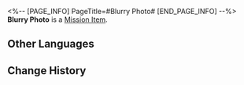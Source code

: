 <%-- [PAGE_INFO]
PageTitle=#Blurry Photo#
[END_PAGE_INFO] --%>
{{Item Infobox
|id          = 149975
|image       = Item Blurry Photo.png{{subst:void|<!--$UPLOAD:<<SpriteOutput/ItemFigures/149975.png>-<Item Blurry Photo.png>-<Item Icons>>-->}}
|type        = Mission Item
|invCategory = Missions
|rarity      = 1
|effect      = 
|description = An old yellowing photo. Evidence of a certain individual's part in a certain historic event.<br />The figure in the picture did not seem to plan to let people feel the historical weight this photo should carry.
}}
{{Description|''"What will become of Belobog in a hundred years? Well, you'll have to see it through your eyes."''}}
'''Blurry Photo''' is a [[Mission Item]].

==Other Languages==
{{Other Languages
|en   = Blurry Photo
|zhs  = 内容模糊的照片
|zht  = 內容模糊的照片
|ja   = ぼんやりした写真
|ko   = 흐릿한 사진
|es   = Foto borrosa
|fr   = Photo floue
|ru   = Размытое фото
|th   = ภาพถ่ายที่เลือนราง
|vi   = Tấm Ảnh Mờ Ảo
|de   = Unscharfes Foto
|id   = Foto yang Buram
|pt   = Foto Borrada
}}

==Change History==
{{Change History|1.0}}